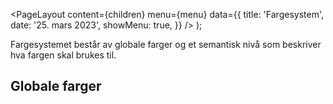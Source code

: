 
<Meta
  title='Fargesystem'
  description='Fargesystemet består av globale farger og et semantisk nivå som beskriver hva fargen skal brukes til.'
/>

  <PageLayout
    content={children}
    menu={menu}
    data={{
      title: 'Fargesystem',
      date: '25. mars 2023',
      showMenu: true,
    }}
  />
);

Fargesystemet består av globale farger og et semantisk nivå som beskriver hva fargen skal brukes til.

## Globale farger
